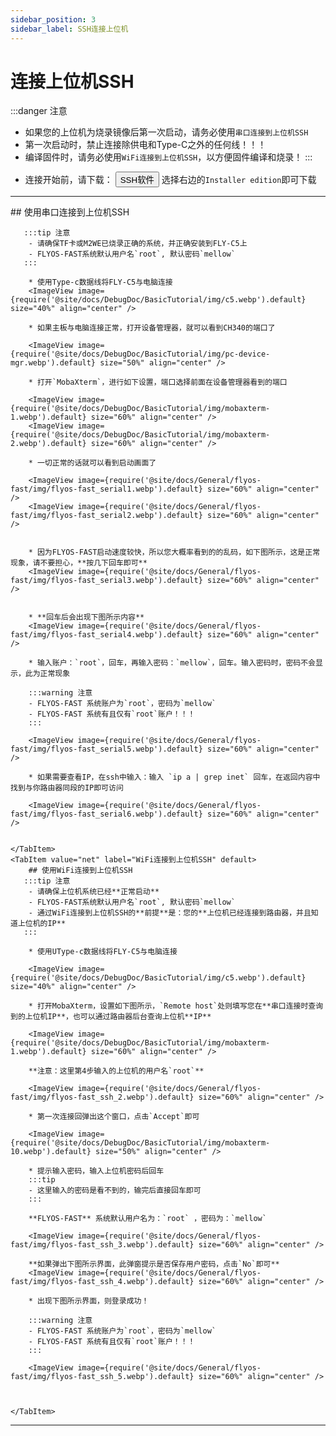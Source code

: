 ```yaml
---
sidebar_position: 3
sidebar_label: SSH连接上位机
---
```


# 连接上位机SSH

:::danger 注意
- 如果您的上位机为烧录镜像后第一次启动，请务必使用`串口连接到上位机SSH`
- 第一次启动时，禁止连接除供电和Type-C之外的任何线！！！
- 编译固件时，请务必使用`WiFi连接到上位机SSH`，以方便固件编译和烧录！
:::

* 连接开始前，请下载： <Button variant="contained" disableElevation component="a" rel="noopener" href="https://mobaxterm.mobatek.net/download-home-edition.html ">SSH软件</Button>    选择右边的`Installer edition`即可下载
---


<Tabs>
    <TabItem value="serial" label="串口连接到上位机SSH" default>
        ## 使用串口连接到上位机SSH

       :::tip 注意
        - 请确保TF卡或M2WE已烧录正确的系统，并正确安装到FLY-C5上
        - FLYOS-FAST系统默认用户名`root`, 默认密码`mellow`
       :::

        * 使用Type-c数据线将FLY-C5与电脑连接
        <ImageView image={require('@site/docs/DebugDoc/BasicTutorial/img/c5.webp').default} size="40%" align="center" />

        * 如果主板与电脑连接正常，打开设备管理器，就可以看到CH340的端口了

        <ImageView image={require('@site/docs/DebugDoc/BasicTutorial/img/pc-device-mgr.webp').default} size="50%" align="center" />

        * 打开`MobaXterm`，进行如下设置，端口选择前面在设备管理器看到的端口

        <ImageView image={require('@site/docs/DebugDoc/BasicTutorial/img/mobaxterm-1.webp').default} size="60%" align="center" />
        <ImageView image={require('@site/docs/DebugDoc/BasicTutorial/img/mobaxterm-2.webp').default} size="60%" align="center" />

        * 一切正常的话就可以看到启动画面了

        <ImageView image={require('@site/docs/General/flyos-fast/img/flyos-fast_serial1.webp').default} size="60%" align="center" />  
        <ImageView image={require('@site/docs/General/flyos-fast/img/flyos-fast_serial2.webp').default} size="60%" align="center" />


        * 因为FLYOS-FAST启动速度较快，所以您大概率看到的的乱码，如下图所示，这是正常现象，请不要担心，**按几下回车即可**
        <ImageView image={require('@site/docs/General/flyos-fast/img/flyos-fast_serial3.webp').default} size="60%" align="center" />


        * **回车后会出现下图所示内容**
        <ImageView image={require('@site/docs/General/flyos-fast/img/flyos-fast_serial4.webp').default} size="60%" align="center" />

        * 输入账户：`root`，回车，再输入密码：`mellow`，回车。输入密码时，密码不会显示，此为正常现象  

        :::warning 注意 
        - FLYOS-FAST 系统账户为`root`，密码为`mellow`
        - FLYOS-FAST 系统有且仅有`root`账户！！！
        :::

        <ImageView image={require('@site/docs/General/flyos-fast/img/flyos-fast_serial5.webp').default} size="60%" align="center" />

        * 如果需要查看IP，在ssh中输入：输入 `ip a | grep inet` 回车，在返回内容中找到与你路由器同段的IP即可访问

        <ImageView image={require('@site/docs/General/flyos-fast/img/flyos-fast_serial6.webp').default} size="60%" align="center" />


    </TabItem>
    <TabItem value="net" label="WiFi连接到上位机SSH" default>
        ## 使用WiFi连接到上位机SSH
       :::tip 注意
        - 请确保上位机系统已经**正常启动**
        - FLYOS-FAST系统默认用户名`root`, 默认密码`mellow`
        - 通过WiFi连接到上位机SSH的**前提**是：您的**上位机已经连接到路由器，并且知道上位机的IP**
       :::

        * 使用UType-c数据线将FLY-C5与电脑连接

        <ImageView image={require('@site/docs/DebugDoc/BasicTutorial/img/c5.webp').default} size="40%" align="center" />

        * 打开MobaXterm，设置如下图所示，`Remote host`处则填写您在**串口连接时查询到的上位机IP**，也可以通过路由器后台查询上位机**IP**

        <ImageView image={require('@site/docs/DebugDoc/BasicTutorial/img/mobaxterm-1.webp').default} size="60%" align="center" />

        **注意：这里第4步输入的上位机的用户名`root`**

        <ImageView image={require('@site/docs/General/flyos-fast/img/flyos-fast_ssh_2.webp').default} size="60%" align="center" />

        * 第一次连接回弹出这个窗口，点击`Accept`即可

        <ImageView image={require('@site/docs/DebugDoc/BasicTutorial/img/mobaxterm-10.webp').default} size="50%" align="center" />

        * 提示输入密码，输入上位机密码后回车
        :::tip
        - 这里输入的密码是看不到的，输完后直接回车即可
        :::
        
        **FLYOS-FAST** 系统默认用户名为：`root` ，密码为：`mellow`

        <ImageView image={require('@site/docs/General/flyos-fast/img/flyos-fast_ssh_3.webp').default} size="60%" align="center" />

        **如果弹出下图所示界面，此弹窗提示是否保存用户密码，点击`No`即可**
        <ImageView image={require('@site/docs/General/flyos-fast/img/flyos-fast_ssh_4.webp').default} size="60%" align="center" />

        * 出现下图所示界面，则登录成功！

        :::warning 注意 
        - FLYOS-FAST 系统账户为`root`，密码为`mellow`
        - FLYOS-FAST 系统有且仅有`root`账户！！！
        :::

        <ImageView image={require('@site/docs/General/flyos-fast/img/flyos-fast_ssh_5.webp').default} size="60%" align="center" />



    </TabItem>
</Tabs>

----
